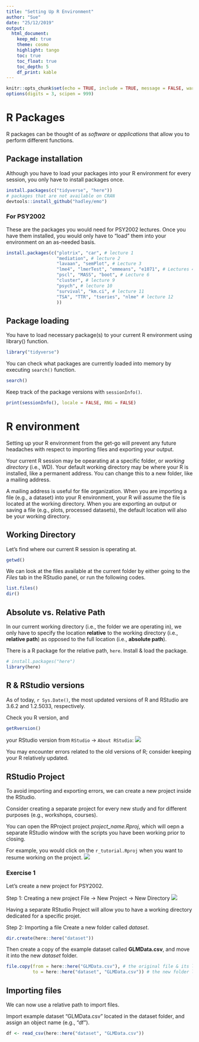 ```yaml
---
title: "Setting Up R Environment"
author: "Sue"
date: "25/12/2019"
output: 
  html_document:
    keep_md: true
    theme: cosmo
    highlight: tango
    toc: true
    toc_float: true
    toc_depth: 5
    df_print: kable
---
```


```r
knitr::opts_chunk$set(echo = TRUE, include = TRUE, message = FALSE, warning = FALSE, tidy = TRUE)
options(digits = 3, scipen = 999)
```

# R Packages 
R packages can be thought of as *software* or *applications* that allow you to perform different functions.

## Package installation
Although you have to load your packages into your R environment for every session, you only have to install packages once. 
```r
install.packages(c("tidyverse", "here"))
# packages that are not available on CRAN
devtools::install_github("hadley/emo") 
```

### For PSY2002
These are the packages you would need for PSY2002 lectures. Once you have them installed, you would only have to "load" them into your environment on an as-needed basis. 
```r
install.packages(c("plotrix", "car", # lecture 1
                   "mediation", # lecture 2
                   "lavaan", "semPlot", # Lecture 3
                   "lme4", "lmerTest", "emmeans", "e1071", # Lectures 4 & 5
                   "pscl", "MASS", "boot", # Lecture 6
                   "cluster", # lecture 9
                   "psych", # lecture 10
                   "survival", "km.ci", # lecture 11
                   "TSA", "TTR", "tseries", "nlme" # lecture 12
                   ))

```

## Package loading  
You have to load necessary package(s) to your current R environment using library() function.
```r
library("tidyverse")
```

You can check what packages are currently loaded into memory by executing `search()` function. 
```r
search()
```

Keep track of the package versions with `sessionInfo()`. 
```r
print(sessionInfo(), locale = FALSE, RNG = FALSE)
```


# R environment
Setting up your R environment from the get-go will prevent any future headaches with respect to importing files and exporting your output.  

Your current R session may be opearating at a specific folder, or *working directory* (i.e., WD). Your default working directory may be where your R is installed, like a permanent address. You can change this to a new folder, like a mailing address. 

A mailing address is useful for file organization. When you are importing a file (e.g., a dataset) into your R environment, your R will assume the file is located at the working directory. When you are exporting an output or saving a file (e.g., plots, processed datasets), the default location will also be your working directory. 

## Working Directory 

Let's find where our current R session is operating at. 
```r
getwd()
```

We can look at the files available at the current folder by either going to the *Files* tab in the RStudio panel, or run the following codes.
```r
list.files()
dir()
```

## Absolute vs. Relative Path
In our current working directory (i.e., the folder we are operating in), we only have to specify the location **relative** to the working directory (i.e., **relative path**) as opposed to the full location (i.e., **absolute path**). 

There is a R package for the relative path, `here`. Install & load the package. 
```r
# install.packages("here")
library(here)
```

## R & RStudio versions  
As of today, `r Sys.Date()`, the most updated versions of R and RStudio are 3.6.2 and 1.2.5033, respectively. 

Check you R version, and 
```r
getRversion()
```
your RStudio version from `RStudio` -> `About RStudio`:
![](Fig/rstudio_version.png)

You may encounter errors related to the old versions of R; consider keeping your R relatively updated. 

## RStudio Project
To avoid importing and exporting errors, we can create a new project inside the RStudio. 

Consider creating a separate project for every new study and for different purposes (e.g., workshops, courses). 

You can open the RProject project *project_name.Rproj*, which will oepn a separate RStudio window with the scripts you have been working prior to closing.  

For example, you would click on the `r_tutorial.Rproj` when you want to resume working on the project.
![](Fig/rproj.png)


### Exercise 1

Let's create a new project for PSY2002. 

Step 1: Creating a new project
File → New Project → New Directory
![](https://rc2e.com/images_v2/rstudio.newproject.dialog.png)

Having a separate RStudio Project will allow you to have a working directory dedicated for a specific projet. 

Step 2: Importing a file
Create a new folder called *dataset*.
```r
dir.create(here::here("dataset"))
```

Then create a copy of the example dataset called **GLMData.csv**, and move it into the new *dataset* folder.
```r
file.copy(from = here::here("GLMData.csv"), # the original file & its location
          to = here::here("dataset", "GLMData.csv")) # the new folder location
```


## Importing files
We can now use a relative path to import files. 

Import example dataset "GLMData.csv" located in the dataset folder, and assign an object name (e.g., "df").
```r
df <- read_csv(here::here("dataset", "GLMData.csv"))
```

